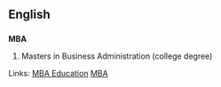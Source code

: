 ==English==
==={{initialism}}===
'''MBA'''

# Masters in Business Administration (college degree)

Links:
[http://www.mbaeducation.org/ MBA Education]
[http://www.chinastudyclub.com/ MBA]
